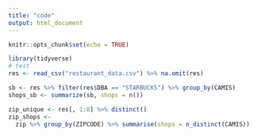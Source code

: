 ```yaml
---
title: "code"
output: html_document
---
```


```r
knitr::opts_chunk$set(echo = TRUE)
```

```r
library(tidyverse)
# test
res <- read_csv("restaurant_data.csv") %>% na.omit(res)

sb <- res %>% filter(res$DBA == "STARBUCKS") %>% group_by(CAMIS)
shops_sb <- summarize(sb, shops = n())

zip_unique <- res[, 1:8] %>% distinct()
zip_shops <-
  zip %>% group_by(ZIPCODE) %>% summarise(shops = n_distinct(CAMIS))
```

